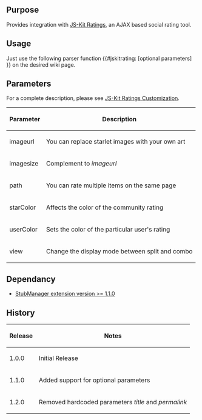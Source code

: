 {{Extension
|name        = JSKitRating
|status      = beta
|author      = [[user:jldupont|Jean-Lou Dupont]]
|image       =
|version     = 1.2.0
|update      =
|mediawiki   = 1.11 (should work on other versions)
|download    = [http://mediawiki.googlecode.com/svn/trunk/extensions/JSKitRating/ SVN]
|readme      =
|changelog   = See SVN ($Id: JSKitRating.doc.wikitext 867 2008-01-07 17:00:41Z jeanlou.dupont $)
|description = 
|parameters  =
|rights      =
|example     =
}}
== Purpose ==
Provides integration with [http://js-kit.com/ratings/ JS-Kit Ratings], an AJAX based social rating tool.

== Usage ==
Just use the following parser function <nowiki>{{#jskitrating: [optional parameters] }}</nowiki> on the desired wiki page.

== Parameters ==
For a complete description, please see [http://js-kit.com/ratings/custom.html JS-Kit Ratings Customization].
{|border=1 class='sortable'
! Parameter !! Description
|-
| imageurl  || You can replace starlet images with your own art
|-
| imagesize || Complement to ''imageurl''
|-
| path      || You can rate multiple items on the same page
|-
| starColor || Affects the color of the community rating
|-
| userColor || Sets the color of the particular user's rating
|-
| view      || Change the display mode between split and combo
|}

<!--{{
== Example ==
[[{{FULLPAGENAMEE}}/Tests]]
}}-->

== Dependancy ==
* [[Extension:StubManager|StubManager extension version >= 1.1.0 ]]
{{Pear|JSKitRating}}

== History ==
{|border=1
! Release !! Notes
|-
| 1.0.0 || Initial Release
|-
| 1.1.0 || Added support for optional parameters
|-
| 1.2.0 || Removed hardcoded parameters ''title'' and ''permalink''
|}
